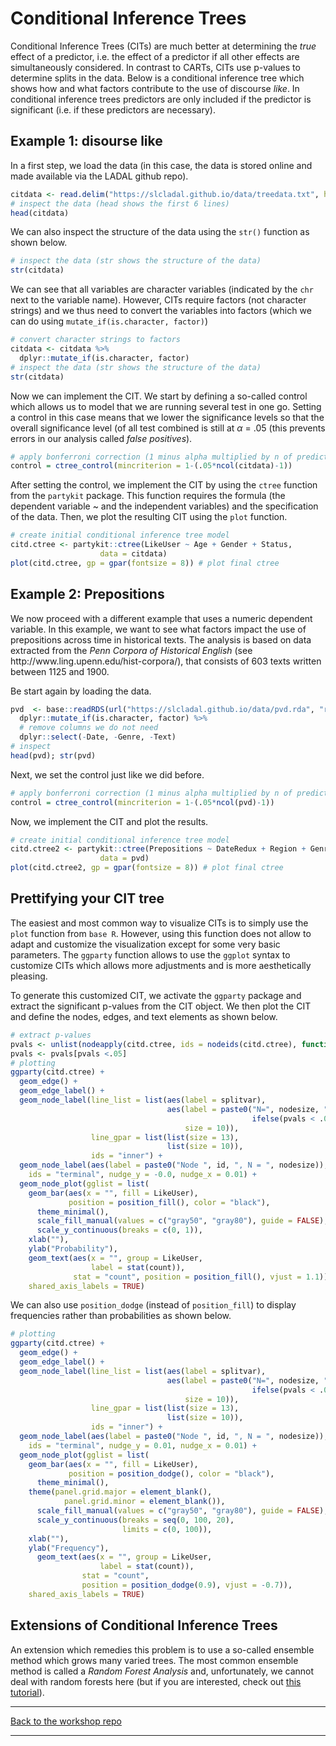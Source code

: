 # Conditional Inference Trees {-}

Conditional Inference Trees (CITs) are much better at determining the *true* effect of a predictor, i.e. the effect of a predictor if all other effects are simultaneously considered. In contrast to CARTs, CITs use p-values to determine splits in the data. Below is a conditional inference tree which shows how and what factors contribute to the use of discourse *like*. In conditional inference trees predictors are only included if the predictor is significant (i.e. if these predictors are necessary). 

## Example 1: disourse like {-}

In a first step, we load the data (in this case, the data is stored online and made available via the LADAL github repo).

```r
citdata <- read.delim("https://slcladal.github.io/data/treedata.txt", header = T, sep = "\t")
# inspect the data (head shows the first 6 lines)
head(citdata)
```


We can also inspect the structure of the data using the `str()` function as shown below.

```r
# inspect the data (str shows the structure of the data)
str(citdata)
```

We can see that all variables are character variables (indicated by the `chr` next to the variable name). However, CITs require factors (not character strings) and we thus need to convert the variables into factors (which we can do using `mutate_if(is.character, factor)`) 

```r
# convert character strings to factors
citdata <- citdata %>%
  dplyr::mutate_if(is.character, factor)
# inspect the data (str shows the structure of the data)
str(citdata)
```


Now we can implement the CIT. We start by defining a so-called control which allows us to model that we are running several test in one go. Setting a control in this case means that we lower the significance levels so that the overall significance level (of all test combined is still at $\alpha$ = .05 (this prevents errors in our analysis called *false positives*).  

```r
# apply bonferroni correction (1 minus alpha multiplied by n of predictors)
control = ctree_control(mincriterion = 1-(.05*ncol(citdata)-1))
```

After setting the control, we implement the CIT by using the `ctree` function from the `partykit` package. This function requires the formula (the dependent variable ~ and the independent variables) and the specification of the data. Then, we plot the resulting CIT using the `plot` function.


```r
# create initial conditional inference tree model
citd.ctree <- partykit::ctree(LikeUser ~ Age + Gender + Status,
                    data = citdata)
plot(citd.ctree, gp = gpar(fontsize = 8)) # plot final ctree
```


## Example 2: Prepositions {-}

We now proceed with a different example that uses a numeric dependent variable. In this example, we want to see what factors impact the use of prepositions across time in historical texts. The analysis is based on data extracted from the *Penn Corpora of Historical English* (see http://www.ling.upenn.edu/hist-corpora/), that consists of 603 texts written between 1125 and 1900. 

Be start again by loading the data.

```r
pvd  <- base::readRDS(url("https://slcladal.github.io/data/pvd.rda", "rb")) %>%
  dplyr::mutate_if(is.character, factor) %>%
  # remove columns we do not need
  dplyr::select(-Date, -Genre, -Text)
# inspect
head(pvd); str(pvd)
```

Next, we set the control just like we did before.

```r
# apply bonferroni correction (1 minus alpha multiplied by n of predictors)
control = ctree_control(mincriterion = 1-(.05*ncol(pvd)-1))
```

Now, we implement the CIT and plot the results.

```r
# create initial conditional inference tree model
citd.ctree2 <- partykit::ctree(Prepositions ~ DateRedux + Region + GenreRedux,
                    data = pvd)
plot(citd.ctree2, gp = gpar(fontsize = 8)) # plot final ctree
```

## Prettifying your CIT tree {-}

The easiest and most common way to visualize CITs is to simply use the `plot` function from `base R`. However, using this function does not allow to adapt and customize the visualization except for some very basic parameters. The `ggparty` function allows to use the `ggplot` syntax to customize CITs which allows more adjustments and is more aesthetically pleasing.

To generate this customized CIT, we activate the `ggparty` package and extract the significant p-values from the CIT object. We then plot the CIT and define the nodes, edges, and text elements as shown below. 


```r
# extract p-values
pvals <- unlist(nodeapply(citd.ctree, ids = nodeids(citd.ctree), function(n) info_node(n)$p.value))
pvals <- pvals[pvals <.05]
# plotting
ggparty(citd.ctree) +
  geom_edge() +
  geom_edge_label() +
  geom_node_label(line_list = list(aes(label = splitvar),
                                   aes(label = paste0("N=", nodesize, ", p", 
                                                      ifelse(pvals < .001, "<.001", paste0("=", round(pvals, 3)))), 
                                       size = 10)),
                  line_gpar = list(list(size = 13), 
                                   list(size = 10)), 
                  ids = "inner") +
  geom_node_label(aes(label = paste0("Node ", id, ", N = ", nodesize)),
    ids = "terminal", nudge_y = -0.0, nudge_x = 0.01) +
  geom_node_plot(gglist = list(
    geom_bar(aes(x = "", fill = LikeUser),
             position = position_fill(), color = "black"),
      theme_minimal(),
      scale_fill_manual(values = c("gray50", "gray80"), guide = FALSE),
      scale_y_continuous(breaks = c(0, 1)),
    xlab(""), 
    ylab("Probability"),
    geom_text(aes(x = "", group = LikeUser,
                  label = stat(count)),
              stat = "count", position = position_fill(), vjust = 1.1)),
    shared_axis_labels = TRUE)
```


We can also use `position_dodge` (instead of `position_fill`) to display frequencies rather than probabilities as shown below. 

```r
# plotting
ggparty(citd.ctree) +
  geom_edge() +
  geom_edge_label() +
  geom_node_label(line_list = list(aes(label = splitvar),
                                   aes(label = paste0("N=", nodesize, ", p", 
                                                      ifelse(pvals < .001, "<.001", paste0("=", round(pvals, 3)))), 
                                       size = 10)),
                  line_gpar = list(list(size = 13), 
                                   list(size = 10)), 
                  ids = "inner") +
  geom_node_label(aes(label = paste0("Node ", id, ", N = ", nodesize)),
    ids = "terminal", nudge_y = 0.01, nudge_x = 0.01) +
  geom_node_plot(gglist = list(
    geom_bar(aes(x = "", fill = LikeUser),
             position = position_dodge(), color = "black"),
      theme_minimal(),
    theme(panel.grid.major = element_blank(), 
            panel.grid.minor = element_blank()),
      scale_fill_manual(values = c("gray50", "gray80"), guide = FALSE),
      scale_y_continuous(breaks = seq(0, 100, 20),
                         limits = c(0, 100)),
    xlab(""), 
    ylab("Frequency"),
      geom_text(aes(x = "", group = LikeUser,
                    label = stat(count)),
                stat = "count", 
                position = position_dodge(0.9), vjust = -0.7)),
    shared_axis_labels = TRUE)
```

## Extensions of Conditional Inference Trees{-}

An extension which remedies this problem is to use a so-called ensemble method which grows many varied trees. The most common ensemble method is called a *Random Forest Analysis* and, unfortunately, we cannot deal with random forests here (but if you are interested, check out [this tutorial](https://ladal.edu.au/tree.html)). 



***

[Back to the workshop repo](https://github.com/MartinSchweinberger/TreesUBonn)

***




